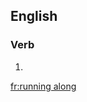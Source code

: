 ==English==

===Verb===
{{head|en|present participle}}

# {{present participle of|run along|lang=en|nocat=1}}

[[fr:running along]]